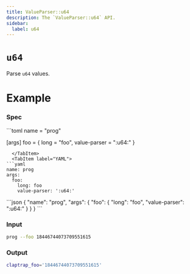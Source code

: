 ```yaml
---
title: ValueParser::u64
description: The `ValueParser::u64` API.
sidebar:
  label: u64
---
```



# `u64` <LinkButton href="https://docs.rs/clap/latest/clap/value_parser/fn.u64.html" icon="open-book" variant="minimal"></LinkButton>

<Badge text="since 0.1.0" size="small" />

Parse `u64` values.

# Example

### Spec

<Tabs syncKey="format">
  <TabItem label="TOML">
```toml
name = "prog"

[args]
foo = { long = "foo", value-parser = ":u64:" }
```
  </TabItem>
  <TabItem label="YAML">
```yaml
name: prog
args:
  foo:
    long: foo
    value-parser: ':u64:'
```
  </TabItem>
  <TabItem label="JSON">
```json
{
  "name": "prog",
  "args": {
    "foo": {
      "long": "foo",
      "value-parser": ":u64:"
    }
  }
}
```
  </TabItem>
</Tabs>

### Input

```bash
prog --foo 18446744073709551615
```

### Output

```bash
claptrap_foo='18446744073709551615'
```
